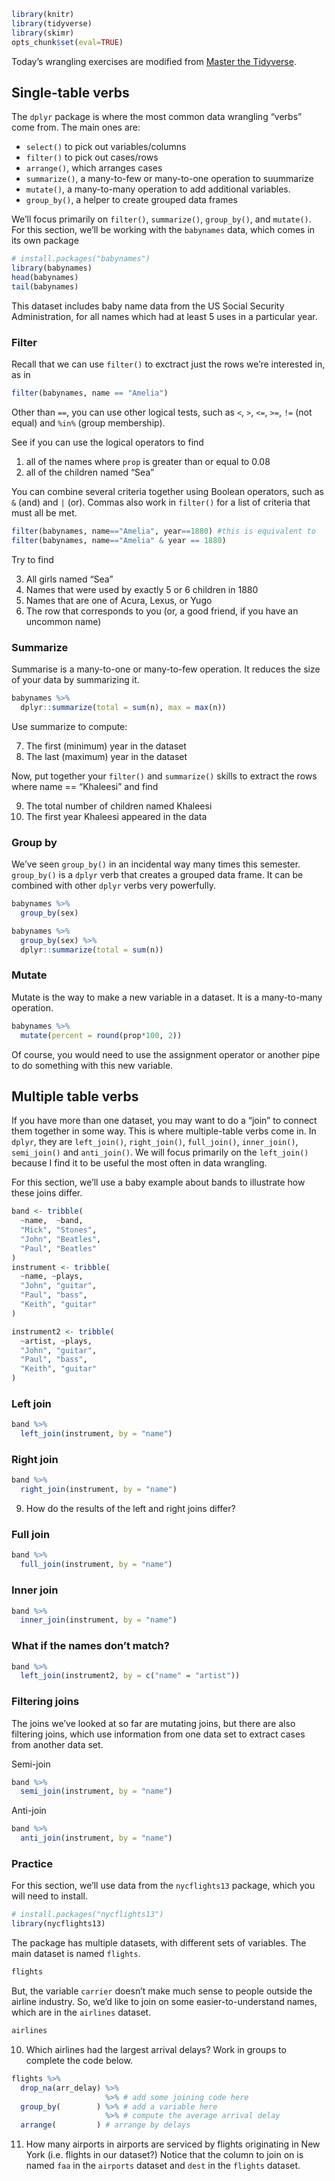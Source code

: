 ```r
library(knitr)
library(tidyverse)
library(skimr)
opts_chunk$set(eval=TRUE)
```


Today's wrangling exercises are modified from [Master the Tidyverse](https://github.com/rstudio-education/master-the-tidyverse).

## Single-table verbs

The `dplyr` package is where the most common data wrangling "verbs" come from. The main ones are:

- `select()` to pick out variables/columns
- `filter()` to pick out cases/rows
- `arrange()`, which arranges cases
- `summarize()`, a many-to-few or many-to-one operation to suummarize
- `mutate()`, a many-to-many operation to add additional variables. 
- `group_by()`, a helper to create grouped data frames

We'll focus primarily on `filter()`, `summarize()`, `group_by()`, and `mutate()`. For this section,  we'll be working with the `babynames` data, which comes in its own package

```r
# install.packages("babynames")
library(babynames)
head(babynames)
tail(babynames)
```

This dataset includes baby name data from the US Social Security Administration, for all names which had at least 5 uses in a particular year. 

### Filter

Recall that we can use `filter()` to exctract just the rows we're interested in, as in

```r
filter(babynames, name == "Amelia")
```

Other than `==`, you can use other logical tests, such as `<`, `>`, `<=`, `>=`, `!=` (not equal) and `%in%` (group membership).

See if you can use the logical operators to find

1. all of the names where `prop` is greater than or equal to 0.08
2. all of the children named "Sea"

You can combine several criteria together using Boolean operators, such as `&` (and) and `|` (or). Commas also work in `filter()` for a list of criteria that must all be met. 

```r
filter(babynames, name=="Amelia", year==1880) #this is equivalent to
filter(babynames, name=="Amelia" & year == 1880)
```

Try to find 

3. All girls named "Sea"
4. Names that were used by exactly 5 or 6 children in 1880
5. Names that are one of Acura, Lexus, or Yugo
6. The row that corresponds to you (or, a good friend, if you have an uncommon name)

### Summarize

Summarise is a many-to-one or many-to-few operation. It reduces the size of your data by summarizing it. 

```r
babynames %>% 
  dplyr::summarize(total = sum(n), max = max(n))
```

Use summarize to compute:

7. The first (minimum) year in the dataset
8. The last (maximum) year in the dataset

Now, put together your `filter()` and `summarize()` skills to extract the rows where name == "Khaleesi" and find

9. The total number of children named Khaleesi
10. The first year Khaleesi appeared in the data

### Group by

We've seen `group_by()` in an incidental way many times this semester. `group_by()` is a `dplyr` verb that creates a grouped data frame. It can be combined with other `dplyr` verbs very powerfully. 

```r
babynames %>%
  group_by(sex)

babynames %>%
  group_by(sex) %>%
  dplyr::summarize(total = sum(n))
```

### Mutate

Mutate is the way to make a new variable in a dataset. It is a many-to-many operation. 

```r
babynames %>%
  mutate(percent = round(prop*100, 2))
```

Of course, you would need to use the assignment operator or another pipe to do something with this new variable. 


## Multiple table verbs

If you have more than one dataset, you may want to do a "join" to connect them together in some way. This is where multiple-table verbs come in. In `dplyr`, they are `left_join()`, `right_join()`, `full_join()`, `inner_join()`, `semi_join()` and `anti_join()`. We will focus primarily on the `left_join()` because I find it to be useful the most often in data wrangling.

For this section, we'll use a baby example about bands to illustrate how these joins differ.

```r
band <- tribble(
  ~name,  ~band,
  "Mick", "Stones",
  "John", "Beatles",
  "Paul", "Beatles"
)
instrument <- tribble(
  ~name, ~plays,
  "John", "guitar",
  "Paul", "bass",
  "Keith", "guitar"
)

instrument2 <- tribble(
  ~artist, ~plays,
  "John", "guitar",
  "Paul", "bass",
  "Keith", "guitar"
)
```

### Left join

```r
band %>%
  left_join(instrument, by = "name")
```


### Right join

```r
band %>%
  right_join(instrument, by = "name")
```


9. How do the results of the left and right joins differ?

### Full join

```r
band %>%
  full_join(instrument, by = "name")
```

### Inner join

```r
band %>%
  inner_join(instrument, by = "name")
```

### What if the names don't match?

```r
band %>% 
  left_join(instrument2, by = c("name" = "artist"))
```

### Filtering joins

The joins we've looked at so far are mutating joins, but there are also filtering joins, which use information from one data set to extract cases from another data set. 

Semi-join

```r
band %>% 
  semi_join(instrument, by = "name")
```

Anti-join
```r
band %>% 
  anti_join(instrument, by = "name")
```

### Practice

For this section, we'll use data from the `nycflights13` package, which you will need to install.

```r
# install.packages("nycflights13")
library(nycflights13)
```

The package has multiple datasets, with different sets of variables. The main dataset is named `flights`.

```r
flights
```

But, the variable `carrier` doesn't make much sense to people outside the airline industry. So, we'd like to join on some easier-to-understand names, which are in the `airlines` dataset.

```r
airlines
```

10. Which airlines had the largest arrival delays? Work in groups to complete the code below.

```r
flights %>%
  drop_na(arr_delay) %>%
                     %>% # add some joining code here
  group_by(        ) %>% # add a variable here
                     %>% # compute the average arrival delay
  arrange(         ) # arrange by delays
```

11. How many airports in airports are serviced by flights originating in New York (i.e. flights in our dataset?) Notice that the column to join on is named `faa` in the `airports` dataset and `dest` in the `flights` dataset.
